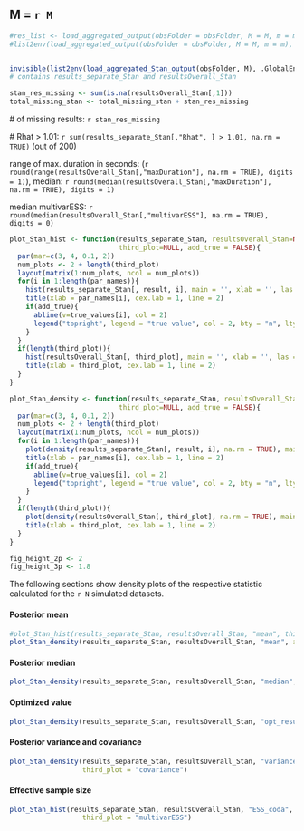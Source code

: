 ## M =  `r M`

```r
#res_list <- load_aggregated_output(obsFolder = obsFolder, M = M, m = m)
#list2env(load_aggregated_output(obsFolder = obsFolder, M = M, m = m), .GlobalEnv)


invisible(list2env(load_aggregated_Stan_output(obsFolder, M), .GlobalEnv))
# contains results_separate_Stan and resultsOverall_Stan

```


```r
stan_res_missing <- sum(is.na(resultsOverall_Stan[,1]))
total_missing_stan <- total_missing_stan + stan_res_missing
```



\# of missing results: `r stan_res_missing`

\# Rhat > 1.01: `r sum(results_separate_Stan[,"Rhat", ] > 1.01, na.rm = TRUE)` (out of 200)

range of max. duration in seconds: 
(`r round(range(resultsOverall_Stan[,"maxDuration"], na.rm = TRUE), digits = 1)`),
 median: `r round(median(resultsOverall_Stan[,"maxDuration"], na.rm = TRUE), digits = 1)`

median multivarESS: `r round(median(resultsOverall_Stan[,"multivarESS"], na.rm = TRUE), digits = 0) `

```r
plot_Stan_hist <- function(results_separate_Stan, resultsOverall_Stan=NULL, result, 
                           third_plot=NULL, add_true = FALSE){
  par(mar=c(3, 4, 0.1, 2))
  num_plots <- 2 + length(third_plot)
  layout(matrix(1:num_plots, ncol = num_plots))
  for(i in 1:length(par_names)){
    hist(results_separate_Stan[, result, i], main = '', xlab = '', las = 1)
    title(xlab = par_names[i], cex.lab = 1, line = 2)
    if(add_true){
      abline(v=true_values[i], col = 2)
      legend("topright", legend = "true value", col = 2, bty = "n", lty = 1, cex = .7, seg.len = 1)
    }
  }
  if(length(third_plot)){
    hist(resultsOverall_Stan[, third_plot], main = '', xlab = '', las = 1)
    title(xlab = third_plot, cex.lab = 1, line = 2)
  }
}

plot_Stan_density <- function(results_separate_Stan, resultsOverall_Stan=NULL, result, 
                           third_plot=NULL, add_true = FALSE){
  par(mar=c(3, 4, 0.1, 2))
  num_plots <- 2 + length(third_plot)
  layout(matrix(1:num_plots, ncol = num_plots))
  for(i in 1:length(par_names)){
    plot(density(results_separate_Stan[, result, i], na.rm = TRUE), main = '', xlab = '', las = 1)
    title(xlab = par_names[i], cex.lab = 1, line = 2)
    if(add_true){
      abline(v=true_values[i], col = 2)
      legend("topright", legend = "true value", col = 2, bty = "n", lty = 1, cex = .7, seg.len = 1)
    }
  }
  if(length(third_plot)){
    plot(density(resultsOverall_Stan[, third_plot], na.rm = TRUE), main = '', xlab = '', las = 1)
    title(xlab = third_plot, cex.lab = 1, line = 2)
  }
}

fig_height_2p <- 2
fig_height_3p <- 1.8
```


The following sections show density plots of the respective statistic calculated for the `r N` simulated datasets.

#### Posterior mean
```r
#plot_Stan_hist(results_separate_Stan, resultsOverall_Stan, "mean", third_plot=NULL)
plot_Stan_density(results_separate_Stan, resultsOverall_Stan, "mean", add_true = TRUE)
```

#### Posterior median
```r
plot_Stan_density(results_separate_Stan, resultsOverall_Stan, "median", add_true = TRUE)
```

#### Optimized value
```r
plot_Stan_density(results_separate_Stan, resultsOverall_Stan, "opt_result", add_true = TRUE)
```

\newpage
#### Posterior variance and covariance
```r
plot_Stan_density(results_separate_Stan, resultsOverall_Stan, "variance", 
                  third_plot = "covariance")
```

#### Effective sample size
```r
plot_Stan_hist(results_separate_Stan, resultsOverall_Stan, "ESS_coda", 
                  third_plot = "multivarESS")
```
